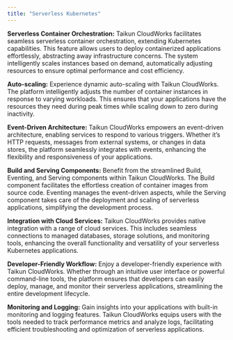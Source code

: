 ```yaml
---
title: "Serverless Kubernetes"
---
```


**Serverless Container Orchestration:** Taikun CloudWorks facilitates seamless serverless container orchestration, extending Kubernetes capabilities. This feature allows users to deploy containerized applications effortlessly, abstracting away infrastructure concerns. The system intelligently scales instances based on demand, automatically adjusting resources to ensure optimal performance and cost efficiency.

**Auto-scaling:** Experience dynamic auto-scaling with Taikun CloudWorks. The platform intelligently adjusts the number of container instances in response to varying workloads. This ensures that your applications have the resources they need during peak times while scaling down to zero during inactivity.

**Event-Driven Architecture:** Taikun CloudWorks empowers an event-driven architecture, enabling services to respond to various triggers. Whether it’s HTTP requests, messages from external systems, or changes in data stores, the platform seamlessly integrates with events, enhancing the flexibility and responsiveness of your applications.

**Build and Serving Components:** Benefit from the streamlined Build, Eventing, and Serving components within Taikun CloudWorks. The Build component facilitates the effortless creation of container images from source code. Eventing manages the event-driven aspects, while the Serving component takes care of the deployment and scaling of serverless applications, simplifying the development process.

**Integration with Cloud Services:** Taikun CloudWorks provides native integration with a range of cloud services. This includes seamless connections to managed databases, storage solutions, and monitoring tools, enhancing the overall functionality and versatility of your serverless Kubernetes applications.

**Developer-Friendly Workflow:** Enjoy a developer-friendly experience with Taikun CloudWorks. Whether through an intuitive user interface or powerful command-line tools, the platform ensures that developers can easily deploy, manage, and monitor their serverless applications, streamlining the entire development lifecycle.

**Monitoring and Logging:** Gain insights into your applications with built-in monitoring and logging features. Taikun CloudWorks equips users with the tools needed to track performance metrics and analyze logs, facilitating efficient troubleshooting and optimization of serverless applications.